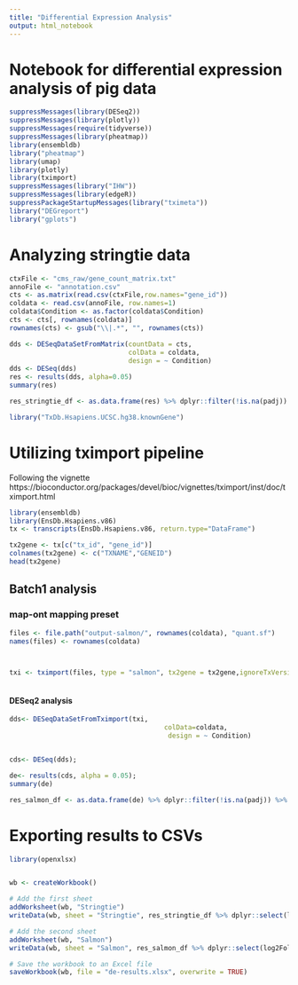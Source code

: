 ```yaml
---
title: "Differential Expression Analysis"
output: html_notebook
---
```


# Notebook for differential expression analysis of pig data

```r
suppressMessages(library(DESeq2))
suppressMessages(library(plotly))
suppressMessages(require(tidyverse))
suppressMessages(library(pheatmap))
library(ensembldb)
library("pheatmap")
library(umap)
library(plotly)
library(tximport)
suppressMessages(library("IHW"))
suppressMessages(library(edgeR))
suppressPackageStartupMessages(library("tximeta"))
library("DEGreport")
library("gplots")
```



# Analyzing stringtie data

```r

ctxFile <- "cms_raw/gene_count_matrix.txt"
annoFile <- "annotation.csv"
cts <- as.matrix(read.csv(ctxFile,row.names="gene_id"))
coldata <- read.csv(annoFile, row.names=1)
coldata$Condition <- as.factor(coldata$Condition)
cts <- cts[, rownames(coldata)]
rownames(cts) <- gsub("\\|.*", "", rownames(cts))
```

```r
dds <- DESeqDataSetFromMatrix(countData = cts,
                              colData = coldata,
                              design = ~ Condition)
dds <- DESeq(dds)
res <- results(dds, alpha=0.05)
summary(res)

```

```r
res_stringtie_df <- as.data.frame(res) %>% dplyr::filter(!is.na(padj)) %>% dplyr::filter(padj < 0.05) %>% dplyr::arrange(padj)

```




```r
library("TxDb.Hsapiens.UCSC.hg38.knownGene")
```



# Utilizing tximport pipeline

Following the vignette https://bioconductor.org/packages/devel/bioc/vignettes/tximport/inst/doc/tximport.html
```r
library(ensembldb)
library(EnsDb.Hsapiens.v86)
tx <- transcripts(EnsDb.Hsapiens.v86, return.type="DataFrame")

tx2gene <- tx[c("tx_id", "gene_id")]
colnames(tx2gene) <- c("TXNAME","GENEID")
head(tx2gene)
```


## Batch1 analysis
### map-ont mapping preset

```r
files <- file.path("output-salmon/", rownames(coldata), "quant.sf")
names(files) <- rownames(coldata)



txi <- tximport(files, type = "salmon", tx2gene = tx2gene,ignoreTxVersion = T)



```
#### DESeq2 analysis

```r
dds<- DESeqDataSetFromTximport(txi,
                                       colData=coldata,
                                        design = ~ Condition)


cds<- DESeq(dds);

de<- results(cds, alpha = 0.05);
summary(de)
```


```r
res_salmon_df <- as.data.frame(de) %>% dplyr::filter(!is.na(padj)) %>% dplyr::filter(padj < 0.05) %>% dplyr::arrange(padj)
```

# Exporting results to CSVs


```r
library(openxlsx)


wb <- createWorkbook()

# Add the first sheet
addWorksheet(wb, "Stringtie")
writeData(wb, sheet = "Stringtie", res_stringtie_df %>% dplyr::select(log2FoldChange,padj) %>% rownames_to_column() %>% dplyr::rename(gene_id=rowname) )

# Add the second sheet
addWorksheet(wb, "Salmon")
writeData(wb, sheet = "Salmon", res_salmon_df %>% dplyr::select(log2FoldChange,padj) %>% rownames_to_column() %>% dplyr::rename(gene_id=rowname))

# Save the workbook to an Excel file
saveWorkbook(wb, file = "de-results.xlsx", overwrite = TRUE)
```


